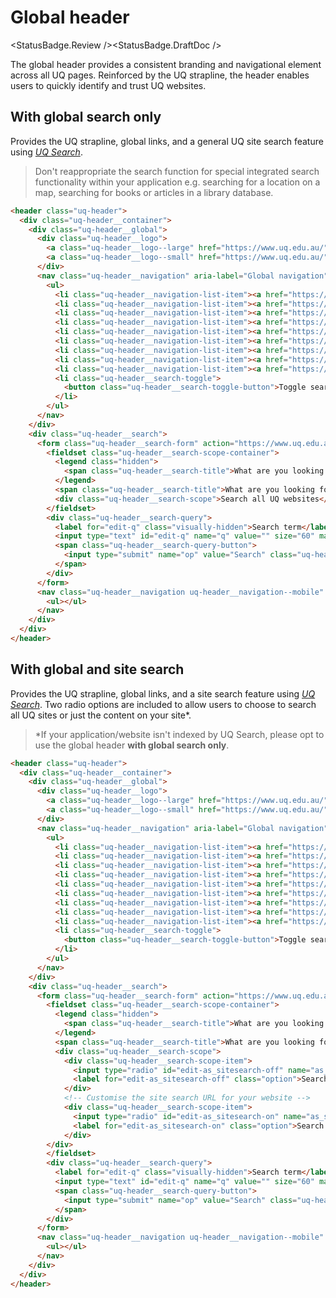 
# Global header

<StatusBadge.Review /><StatusBadge.DraftDoc />

The global header provides a consistent branding and navigational element across
all UQ pages. Reinforced by the UQ strapline, the header enables users to
quickly identify and trust UQ websites.

## With global search only

Provides the UQ strapline, global links, and a general UQ site search feature
using [*UQ Search*](https://www.uq.edu.au/search).

> Don't reappropriate the search function for special integrated search
> functionality within your application e.g. searching for a location on a map,
> searching for books or articles in a library database.

<Canvas withSource="none" withToolbar>
  <Story height={220} id="components-header--header-no-local-search" />
</Canvas>

```html
<header class="uq-header">
  <div class="uq-header__container">
    <div class="uq-header__global">
      <div class="uq-header__logo">
        <a class="uq-header__logo--large" href="https://www.uq.edu.au/"><img alt="The University of Queensland" src="https://static.uq.net.au/v11/logos/corporate/uq-lockup-landscape--reversed.svg"></a>
        <a class="uq-header__logo--small" href="https://www.uq.edu.au/"><img alt="The University of Queensland" src="https://static.uq.net.au/v11/logos/corporate/uq-logo--reversed.svg"></a>
      </div>
      <nav class="uq-header__navigation" aria-label="Global navigation">
        <ul>
          <li class="uq-header__navigation-list-item"><a href="https://contacts.uq.edu.au/">Contacts</a></li>
          <li class="uq-header__navigation-list-item"><a href="https://future-students.uq.edu.au/">Study</a></li>
          <li class="uq-header__navigation-list-item"><a href="https://maps.uq.edu.au/">Maps</a></li>
          <li class="uq-header__navigation-list-item"><a href="https://www.uq.edu.au/news/">News</a></li>
          <li class="uq-header__navigation-list-item"><a href="https://www.uq.edu.au/events/">Events</a></li>
          <li class="uq-header__navigation-list-item"><a href="https://jobs.uq.edu.au/">Jobs</a></li>
          <li class="uq-header__navigation-list-item"><a href="https://www.library.uq.edu.au/">Library</a></li>
          <li class="uq-header__navigation-list-item"><a href="https://giving.uq.edu.au/">Give now</a></li>
          <li class="uq-header__navigation-list-item"><a href="https://my.uq.edu.au/">my.UQ</a></li>
          <li class="uq-header__search-toggle">
            <button class="uq-header__search-toggle-button">Toggle search</button>
          </li>
        </ul>
      </nav>
    </div>
    <div class="uq-header__search">
      <form class="uq-header__search-form" action="https://www.uq.edu.au/search/" method="get" accept-charset="UTF-8">
        <fieldset class="uq-header__search-scope-container">
          <legend class="hidden">
            <span class="uq-header__search-title">What are you looking for?</span>
          </legend>
          <span class="uq-header__search-title">What are you looking for?</span>
          <div class="uq-header__search-scope">Search all UQ websites</div>
        </fieldset>
        <div class="uq-header__search-query">
          <label for="edit-q" class="visually-hidden">Search term</label>
          <input type="text" id="edit-q" name="q" value="" size="60" maxlength="128" class="uq-header__search-query-input">
          <span class="uq-header__search-query-button">
            <input type="submit" name="op" value="Search" class="uq-header__search-query-submit">
          </span>
        </div>
      </form>
      <nav class="uq-header__navigation uq-header__navigation--mobile" aria-label="Global navigation">
        <ul></ul>
      </nav>
    </div>
  </div>
</header>
```

## With global and site search

Provides the UQ strapline, global links, and a site search feature using
[*UQ Search*](https://www.uq.edu.au/search). Two radio options are included to
allow users to choose to search all UQ sites or just the content on your site\*.

> \*If your application/website isn't indexed by UQ Search, please opt
> to use the global header **with global search only**.

<Canvas withSource="none" withToolbar>
  <Story height={220} id="components-header--header" />
</Canvas>

```html
<header class="uq-header">
  <div class="uq-header__container">
    <div class="uq-header__global">
      <div class="uq-header__logo">
        <a class="uq-header__logo--large" href="https://www.uq.edu.au/"><img alt="The University of Queensland" src="https://static.uq.net.au/v11/logos/corporate/uq-lockup-landscape--reversed.svg"></a>
        <a class="uq-header__logo--small" href="https://www.uq.edu.au/"><img alt="The University of Queensland" src="https://static.uq.net.au/v11/logos/corporate/uq-logo--reversed.svg"></a>
      </div>
      <nav class="uq-header__navigation" aria-label="Global navigation">
        <ul>
          <li class="uq-header__navigation-list-item"><a href="https://contacts.uq.edu.au/">Contacts</a></li>
          <li class="uq-header__navigation-list-item"><a href="https://future-students.uq.edu.au/">Study</a></li>
          <li class="uq-header__navigation-list-item"><a href="https://maps.uq.edu.au/">Maps</a></li>
          <li class="uq-header__navigation-list-item"><a href="https://www.uq.edu.au/news/">News</a></li>
          <li class="uq-header__navigation-list-item"><a href="https://www.uq.edu.au/events/">Events</a></li>
          <li class="uq-header__navigation-list-item"><a href="https://jobs.uq.edu.au/">Jobs</a></li>
          <li class="uq-header__navigation-list-item"><a href="https://www.library.uq.edu.au/">Library</a></li>
          <li class="uq-header__navigation-list-item"><a href="https://giving.uq.edu.au/">Give now</a></li>
          <li class="uq-header__navigation-list-item"><a href="https://my.uq.edu.au/">my.UQ</a></li>
          <li class="uq-header__search-toggle">
            <button class="uq-header__search-toggle-button">Toggle search</button>
          </li>
        </ul>
      </nav>
    </div>
    <div class="uq-header__search">
      <form class="uq-header__search-form" action="https://www.uq.edu.au/search/" method="get" accept-charset="UTF-8">
        <fieldset class="uq-header__search-scope-container">
          <legend class="hidden">
            <span class="uq-header__search-title">What are you looking for?</span>
          </legend>
          <span class="uq-header__search-title">What are you looking for?</span>
          <div class="uq-header__search-scope">
            <div class="uq-header__search-scope-item">
              <input type="radio" id="edit-as_sitesearch-off" name="as_sitesearch" value="" class="form-radio">
              <label for="edit-as_sitesearch-off" class="option">Search all UQ websites</label>
            </div>
            <!-- Customise the site search URL for your website -->
            <div class="uq-header__search-scope-item">
              <input type="radio" id="edit-as_sitesearch-on" name="as_sitesearch" value="[https://your-site-domain.uq.edu.au]" checked="checked" class="form-radio">
              <label for="edit-as_sitesearch-on" class="option">Search this website ([your-site-domain.uq.edu.au])</label>
            </div>
        </div>
        </fieldset>
        <div class="uq-header__search-query">
          <label for="edit-q" class="visually-hidden">Search term</label>
          <input type="text" id="edit-q" name="q" value="" size="60" maxlength="128" class="uq-header__search-query-input">
          <span class="uq-header__search-query-button">
            <input type="submit" name="op" value="Search" class="uq-header__search-query-submit">
          </span>
        </div>
      </form>
      <nav class="uq-header__navigation uq-header__navigation--mobile" aria-label="Global navigation">
        <ul></ul>
      </nav>
    </div>
  </div>
</header>
```
